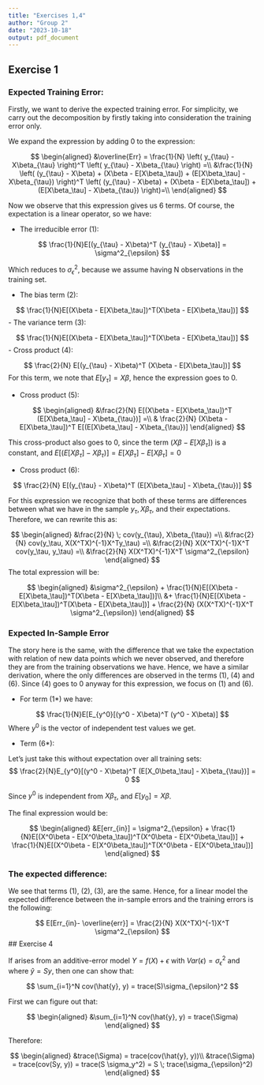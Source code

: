 ```yaml
---
title: "Exercises 1,4"
author: "Group 2"
date: "2023-10-18"
output: pdf_document
---
```



## Exercise 1


### Expected Training Error:

Firstly, we want to derive the expected training error. For simplicity, we carry out the decomposition by firstly taking into consideration the training error only.

We expand the expression by adding 0 to the expression:

$$
\begin{aligned}
&\overline{Err} = \frac{1}{N} \left(  y_{\tau} - X\beta_{\tau}  \right)^T \left(  y_{\tau} - X\beta_{\tau}  \right) =\\
&\frac{1}{N} \left(  (y_{\tau} - X\beta) + (X\beta - E[X\beta_\tau]) + (E[X\beta_\tau] - X\beta_{\tau})  \right)^T \left(  (y_{\tau} - X\beta) + (X\beta - E[X\beta_\tau]) + (E[X\beta_\tau] - X\beta_{\tau})  \right)=\\
\end{aligned}
$$

Now we observe that this expression gives us 6 terms. Of course, the expectation is a linear operator, so we have:

- The irreducible error (1): 

$$
\frac{1}{N}E[(y_{\tau} - X\beta)^T (y_{\tau} - X\beta)] = \sigma^2_{\epsilon}
$$

Which reduces to $\sigma_{\epsilon}^2$, because we assume having N observations in the training set.

- The bias term (2): 

$$
\frac{1}{N}E[(X\beta - E[X\beta_\tau])^T(X\beta - E[X\beta_\tau])]
$$
- The variance term (3):

$$
\frac{1}{N}E[(X\beta - E[X\beta_\tau])^T(X\beta - E[X\beta_\tau])]
$$
- Cross product (4): 

$$
\frac{2}{N} E[(y_{\tau} - X\beta)^T (X\beta - E[X\beta_\tau])]
$$
For this term, we note that $E[y_{\tau}] = X\beta$, hence the expression goes to 0.

- Cross product (5): 

$$
\begin{aligned}
&\frac{2}{N} E[(X\beta - E[X\beta_\tau])^T (E[X\beta_\tau] - X\beta_{\tau})] =\\
& \frac{2}{N} (X\beta - E[X\beta_\tau])^T E[(E[X\beta_\tau] - X\beta_{\tau})]
\end{aligned}
$$

This cross-product also goes to 0, since the term $(X\beta - E[X\beta_\tau])$ is a constant, and $E[(E[X\beta_\tau] - X\beta_{\tau})] = E[X\beta_\tau] - E[X\beta_{\tau}] = 0$

- Cross product (6): 

$$
\frac{2}{N} E[(y_{\tau} - X\beta)^T (E[X\beta_\tau] - X\beta_{\tau})]
$$

For this expression we recognize that both of these terms are differences between what we have in the sample $y_{\tau}, X\beta_{\tau}$, and their expectations. Therefore, we can rewrite this as:

$$
\begin{aligned}
&\frac{2}{N} \; cov(y_{\tau}, X\beta_{\tau}) =\\ 
&\frac{2}{N} cov(y_\tau, X(X^TX)^{-1}X^Ty_\tau) =\\
&\frac{2}{N} X(X^TX)^{-1}X^T cov(y_\tau, y_\tau) =\\
&\frac{2}{N} X(X^TX)^{-1}X^T \sigma^2_{\epsilon}
\end{aligned}
$$
The total expression will be:

$$
\begin{aligned}
&\sigma^2_{\epsilon} + \frac{1}{N}E[(X\beta - E[X\beta_\tau])^T(X\beta - E[X\beta_\tau])]\\
&+ \frac{1}{N}E[(X\beta - E[X\beta_\tau])^T(X\beta - E[X\beta_\tau])] + \frac{2}{N} (X(X^TX)^{-1}X^T \sigma^2_{\epsilon})
\end{aligned}
$$


### Expected In-Sample Error

The story here is the same, with the difference that we take the expectation with relation of new data points which we never observed, and therefore they are \textbf{independent} from the training observations we have. Hence, we have a similar derivation, where the only differences are observed in the terms (1), (4) and (6). Since (4) goes to 0 anyway for this expression, we focus on (1) and (6).

- For term (1*) we have:

$$
\frac{1}{N}E[E_{y^0}[(y^0 - X\beta)^T (y^0  - X\beta)]
$$
Where $y^0$ is the vector of independent test values we get.

- Term (6*):

Let's just take this without expectation over all training sets:
$$
\frac{2}{N}E_{y^0}[(y^0 - X\beta)^T (E[X_0\beta_\tau] - X\beta_{\tau})] = 0
$$

Since $y^0$ is independent from $X\beta_\tau$, and $E[y_0] = X\beta$.

The final expression would be:

$$
\begin{aligned}
&E[err_{in}] = \sigma^2_{\epsilon} + \frac{1}{N}E[(X^0\beta - E[X^0\beta_\tau])^T(X^0\beta - E[X^0\beta_\tau])] + \frac{1}{N}E[(X^0\beta - E[X^0\beta_\tau])^T(X^0\beta - E[X^0\beta_\tau])]
\end{aligned}
$$


### The expected difference:

We see that terms (1), (2), (3), are the same. Hence, for a linear model the expected difference between the in-sample errors and the training errors is the following:

$$
E[Err_{in}- \overline{err}] = \frac{2}{N} X(X^TX)^{-1}X^T \sigma^2_{\epsilon}
$$
## Exercise 4

If \textbf{y} arises from an additive-error model $Y = f(X) + \epsilon$ with $Var(\epsilon) = \sigma_\epsilon^2$ and where $\hat{y} = Sy$, then one can show that:

$$
\sum_{i=1}^N cov(\hat{y}, y) = trace(S)\sigma_{\epsilon}^2
$$

First we can figure out that:

$$
\begin{aligned}
&\sum_{i=1}^N cov(\hat{y}, y) = trace(\Sigma)
\end{aligned}
$$

Therefore: 

$$
\begin{aligned}
&trace(\Sigma) = trace(cov(\hat{y}, y))\\
&trace(\Sigma) = trace(cov(Sy, y)) = trace(S \sigma_y^2) = S \; trace(\sigma_{\epsilon}^2) 
\end{aligned}
$$